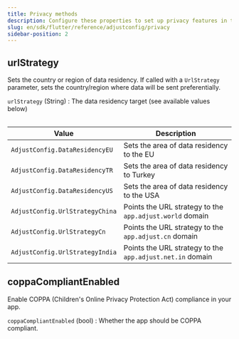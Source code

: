 ```yaml
---
title: Privacy methods
description: Configure these properties to set up privacy features in the Adjust SDK.
slug: en/sdk/flutter/reference/adjustconfig/privacy
sidebar-position: 2
---
```


<Function>

## urlStrategy

Sets the country or region of data residency. If called with a `UrlStrategy` parameter, sets the country/region where data will be sent preferentially.

<slot slot="signature">


<UrlStrategySig />

</slot>

<slot slot="snippet">


<UrlStrategy />

</slot>

<slot slot="parameters">

`urlStrategy` (String)
: The data residency target (see available values below)

<Table height="full-height">

| Value                           | Description                                               |
| ------------------------------- | --------------------------------------------------------- |
| `AdjustConfig.DataResidencyEU`  | Sets the area of data residency to the EU                 |
| `AdjustConfig.DataResidencyTR`  | Sets the area of data residency to Turkey                 |
| `AdjustConfig.DataResidencyUS`  | Sets the area of data residency to the USA                |
| `AdjustConfig.UrlStrategyChina` | Points the URL strategy to the `app.adjust.world` domain  |
| `AdjustConfig.UrlStrategyCn`    | Points the URL strategy to the `app.adjust.cn` domain     |
| `AdjustConfig.UrlStrategyIndia` | Points the URL strategy to the `app.adjust.net.in` domain |

</Table>

</slot>

</Function>

<Function>

## coppaCompliantEnabled

Enable <Abbr>COPPA (Children's Online Privacy Protection Act)</Abbr> compliance in your app.

<slot slot="signature">


<CoppaCompliantEnabledSig />

</slot>

<slot slot="snippet">


<CoppaCompliantEnabled />

</slot>

<slot slot="parameters">

`coppaCompliantEnabled` (bool)
: Whether the app should be COPPA compliant.

</slot>

</Function>
